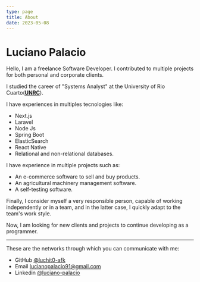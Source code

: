 ```yaml
---
type: page
title: About
date: 2023-05-08
---
```


# Luciano Palacio

Hello, I am a freelance Software Developer. I contributed to multiple projects for both personal and corporate clients.

I studied the career of "Systems Analyst" at the University of Rio Cuarto([**UNRC**](https://www.unrc.edu.ar/)).

I have experiences in multiples tecnologies like:

- Next.js
- Laravel
- Node Js
- Spring Boot
- ElasticSearch
- React Native
- Relational and non-relational databases.

I have experience in multiple projects such as:

- An e-commerce software to sell and buy products.
- An agricultural machinery management software.
- A self-testing software.

Finally, I consider myself a very responsible person, capable of working independently or in a team, and in the latter case, I quickly adapt to the team's work style.

Now, I am looking for new clients and projects to continue developing as a programmer.

---

These are the networks through which you can communicate with me:

- GitHub [@luchit0-afk](https://github.com/Luchit0-afk)
- Email lucianopalacio91@gmail.com
- Linkedin [@luciano-palacio](https://www.linkedin.com/in/luciano-palacio/)
